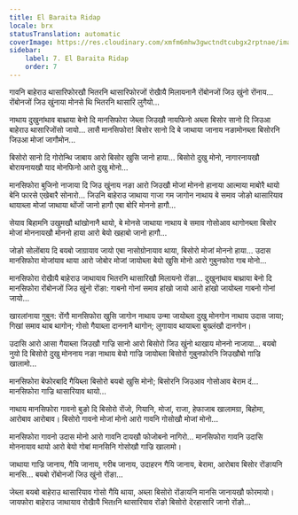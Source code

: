 ```yaml
---
title: El Baraita Ridap
locale: brx
statusTranslation: automatic
coverImage: https://res.cloudinary.com/xmfm6mhw3gwctndtcubgx2rptnae/image/upload/v1740468922/small_cover_tratado_de_psicologia_revolucionaria_a4c0dca4e0.webp
sidebar:
    label: 7. El Baraita Ridap
    order: 7
---
```

गावनि बाहेराउ थासारिफोरखौ भितरनि थासारिफोरजों रोखाैयै मिलायनानै रोंबोनजों जिउ खुंनो रोंनाय... रोंबोनजों जिउ खुंनाया मोनसे थि भितरनि थासारि लुगैयो...

नाथाय दुखुनांथाव बाथ्राया बेनो दि मानसिफोरा जेब्ला जिउखौ नायफिनो अब्ला बिसोर सानो दि जिउआ बाहेराउ थासारिजोंसो जायो... लासै मानसिफोरा! बिसोर सानो दि बे जाथाया जानाय नङामोनब्ला बिसोरनि जिउआ मोजां जागौमोन...

बिसोरो सानो दि गोरोन्थि जाबाय आरो बिसोर खुसि जानो हाया... बिसोरो दुखु मोनो, नागारनायखौ बोरायनायखौ याद मोनफिनो आरो दुखु मोनो...

मानसिफोरा बुजिनो नाजाया दि जिउ खुंनाय नङा आरो जिउखौ मोजां मोननो हानाया आत्माया माबोरै थायो बेनि फारसे एखेबारै सोनारो... जिउनि बाहेराउ जाथाया गाजा गम जागोन नाथाय बे समाव जोङो थासारियाव थायाब्ला मोजां जाथाया थोंजों जानो हागौ एबा बोरि मोननो हागौ...

सेयाव बिहामनि उखुमखौ थांखोनानै थायो, बे मोनसे जाथाया नाथाय बे समाव गोसोआव थागोनब्ला बिसोर मोजां मोननायखौ मोननो हाया आरो बेयो खहाबो जानो हागौ...

जोङो सोलोंबाय दि बयबो जाग्रायाव जायो एबा नासोग्रोनायाव थाया, बिसोरो मोजां मोननो हाया... उदास मानसिफोरा मोजांयाव थाया आरो जोबोर मोजां जायोब्ला बेयो खुसि मोनो आरो गुबुनफोरा गाब मोनो...

मानसिफोरा रोखाैयै बाहेराउ जाथायाव भितरनि थासारिखौ मिलायनो रोंङा... दुखुनांथाव बाथ्राया बेनो दि मानसिफोरा रोंबोनजों जिउ खुंनो रोंङा: गाबनो गोनां समाव हांखो जायो आरो हांखो जायोब्ला गाबनो गोनां जायो...

खारलांनाया गुबुन: रोंगौ मानसिफोरा खुसि जागोन नाथाय उन्मा जायोब्ला दुखु मोनगोन नाथाय उदास जाया; गिखां समाव थाब थागोन; गोसो गैयाब्ला दाननानै थागोन; लुगायाव थायाब्ला बुख्लंखौ दानगोन।

उदासि आरो आसा गैयाब्ला जिउखौ गाज्रि सानो आरो बिसोरो जिउ खुंनो थाखाय मोननो नाजाया... बयबो नुयो दि बिसोरो दुखु मोननाय नङा नाथाय बेयो गाज्रि जायोब्ला बिसोरो गुबुनफोरनि जिउखौबो गाज्रि खालामो...

मानसिफोरा बेफोरबादि गैयिब्ला बिसोरो बयबो खुसि मोनो; बिसोरनि जिउआव गोसोआव बेराम दं... मानसिफोरा गाज्रि थासारियाव थायो...

नाथाय मानसिफोरा गावनो बुङो दि बिसोरो रोंजो, गियानि, मोजां, राजा, हेफाजाब खालामग्रा, बिहोमा, आरोबाव आरोबाव। बिसोरो गावनो मोजां मोनो आरो गावनि गोसोखौ मोजां मोनो...

मानसिफोरा गावनो उदास मोनो आरो गावनि दायखौ फोजोबनो नागिरो... मानसिफोरा गावनि उदासि मोननायाव थायो आरो बेयो गोबां मानसिनि गोसोखौ गाज्रि खालामो।

जाथाया गाज्रि जानाय, गैयि जानाय, गरीब जानाय, उदाहरन गैयि जानाय, बेरामा, आरोबाव बिसोर रोंङायनि मानसि... बयबो रोंबोनजों जिउ खुंनो रोंङा...

जेब्ला बयबो बाहेराउ थासारियाव गोसो गैयि थाया, अब्ला बिसोरो रोंङायनि मानसि जानायखौ फोरमायो। जायफोरा बाहेराउ जाथायाव रोखाैयै भितরनि थासारियाव रोंङो बिसोरो देरहासारि जानो रोंङो...

